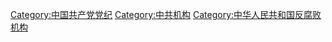 {{Catmore}}

[[Category:中国共产党党纪|Category:中国共产党党纪]]
[[Category:中共机构|Category:中共机构]]
[[Category:中华人民共和国反腐败机构|Category:中华人民共和国反腐败机构]]